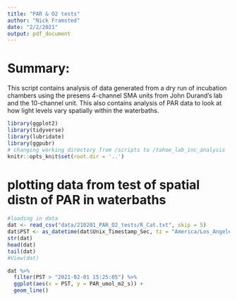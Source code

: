 ```yaml
---
title: "PAR & O2 tests"
author: "Nick Framsted"
date: "2/2/2021"
output: pdf_document
---
```

# Summary:
This script contains analysis of data generated from a dry run of incubation chambers using the presens 4-channel SMA units from John Durand's lab and the 10-channel unit. This also contains analysis of PAR data to look at how light levels vary spatially within the waterbaths.

```r
library(ggplot2)
library(tidyverse)
library(lubridate)
library(ggpubr)
# changing working directory from /scripts to /tahoe_lab_inc_analysis
knitr::opts_knit$set(root.dir = '..')

```

# plotting data from test of spatial distn of PAR in waterbaths
```r
#loading in data
dat <- read_csv("data/210201_PAR_O2_tests/R_Cat.txt", skip = 5)
dat$PST <- as_datetime(dat$Unix_Timestamp_Sec, tz = "America/Los_Angeles")
str(dat)
head(dat)
tail(dat)
#View(dat)

dat %>%
  filter(PST > "2021-02-01 15:25:05") %>%
  ggplot(aes(x = PST, y = PAR_umol_m2_s)) +
  geom_line()
```

